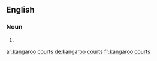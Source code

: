 ==English==

===Noun===
{{head|en|noun plural form|head=[[kangaroo]] [[courts]]}}
# {{plural of|kangaroo court|lang=en}}

[[ar:kangaroo courts]]
[[de:kangaroo courts]]
[[fr:kangaroo courts]]